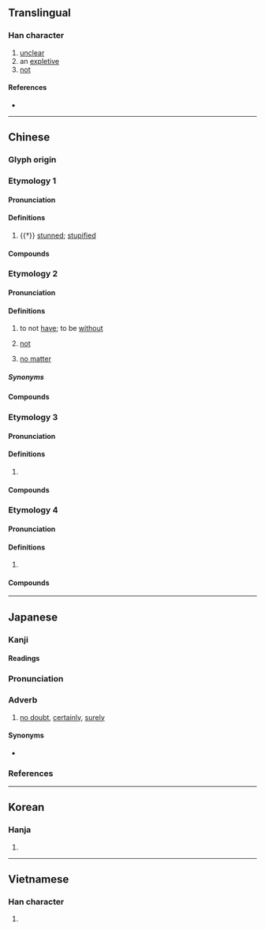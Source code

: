 {{also|呒}}
{{character info}}
==Translingual==

===Han character===
{{Han char|rn=30|rad=口|as=12|sn=15|four=68031|canj=ROTF|ids=⿰口無}}

# [[unclear]]
# an [[expletive]]
# [[not]]

====References====
* {{Han ref|kx=0207.230|dkj=04269|dj=0430.180|hdz=10684.020|uh=5638|ud=22072|bh=E546|bd=58694}}

----

==Chinese==

===Glyph origin===
{{Han etym|無}}

===Etymology 1===
{{zh-forms|s=呒}}

====Pronunciation====
{{zh-pron
|m=fǔ,wǔ
|c=fu2,mou5
|mc=y
|oc=y
|cat=a
}}

====Definitions====
{{zh-hanzi}}

# {{†}} [[stunned]]; [[stupified]]

====Compounds====
{{zh-der|嘸然}}

===Etymology 2===
{{zh-forms|s=呒}}

====Pronunciation====
{{zh-pron
|m=ḿ
|c=m4,mou5
|w=3hhmm
|mc=
|oc=
|cat=v,adv,conj
}}

====Definitions====
{{zh-hanzi}}

# {{lb|zh|dialectal}} to not [[have]]; to be [[without]]
# {{lb|zh|dialectal}} [[not]]
# {{lb|zh|dialectal}} [[no matter]]

=====Synonyms=====
{{zh-dial|沒有}}

====Compounds====
{{zh-der|嘸沒|嘸不|嘸啥}}

===Etymology 3===
{{zh-forms|s=呒|alt=無}}

====Pronunciation====
{{zh-pron
|m=mó
|c=mo4
|h=pfs=mò
|md=mŏ
|w=3mo
|cat=
}}

====Definitions====
{{zh-hanzi}}

# {{zh-only|喃嘸}}

====Compounds====
{{zh-der|喃嘸|喃嘸佬}}

===Etymology 4===
{{zh-forms|s=呒}}

====Pronunciation====
{{zh-pron
|m=wú
|mn=bô
|cat=
}}

====Definitions====
{{zh-hanzi}}

# {{lb|zh|chiefly|Hokkien}} {{zh-alt-form|無|tr=bô|not have}}

====Compounds====
{{zh-der|嘸蝦米|嘸蝦米輸入法}}

----

==Japanese==

===Kanji===
{{ja-kanji|grade=|rs=口12}}

====Readings====
{{ja-readings
|goon=む
|kanon=ぶ
|kun=さぞ-
}}
{{ja-kanjitab|さぞ|yomi=k}}

===Pronunciation===
{{ja-pron|さぞ|acc=1|acc_ref=SMK2}}

===Adverb===
{{ja-pos|adverb|さぞ}}

# [[no doubt]], [[certainly]], [[surely]]

====Synonyms====
* {{ja-r|嘸かし|さぞかし}}

===References===
<references/>

----

==Korean==

===Hanja===
{{ko-hanja|hangeul=무|rv=mu|mr=mu}}

# {{rfdef|ko|sort=口12}}

----

==Vietnamese==

===Han character===
{{vi-readings|reading=vỗ, vổ|rs=口12}}

# {{rfdef|vi}}